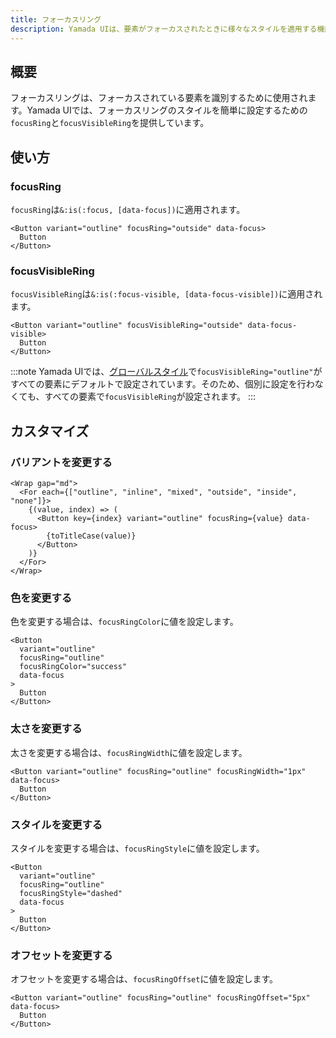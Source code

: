 ```yaml
---
title: フォーカスリング
description: Yamada UIは、要素がフォーカスされたときに様々なスタイルを適用する機能を提供しています。
---
```


## 概要

フォーカスリングは、フォーカスされている要素を識別するために使用されます。Yamada UIでは、フォーカスリングのスタイルを簡単に設定するための`focusRing`と`focusVisibleRing`を提供しています。

## 使い方

### focusRing

`focusRing`は`&:is(:focus, [data-focus])`に適用されます。

```tsx preview
<Button variant="outline" focusRing="outside" data-focus>
  Button
</Button>
```

### focusVisibleRing

`focusVisibleRing`は`&:is(:focus-visible, [data-focus-visible])`に適用されます。

```tsx preview
<Button variant="outline" focusVisibleRing="outside" data-focus-visible>
  Button
</Button>
```

:::note
Yamada UIでは、[グローバルスタイル](/docs/styling/global-styles)で`focusVisibleRing="outline"`がすべての要素にデフォルトで設定されています。そのため、個別に設定を行わなくても、すべての要素で`focusVisibleRing`が設定されます。
:::

## カスタマイズ

### バリアントを変更する

```tsx preview
<Wrap gap="md">
  <For each={["outline", "inline", "mixed", "outside", "inside", "none"]}>
    {(value, index) => (
      <Button key={index} variant="outline" focusRing={value} data-focus>
        {toTitleCase(value)}
      </Button>
    )}
  </For>
</Wrap>
```

### 色を変更する

色を変更する場合は、`focusRingColor`に値を設定します。

```tsx preview
<Button
  variant="outline"
  focusRing="outline"
  focusRingColor="success"
  data-focus
>
  Button
</Button>
```

### 太さを変更する

太さを変更する場合は、`focusRingWidth`に値を設定します。

```tsx preview
<Button variant="outline" focusRing="outline" focusRingWidth="1px" data-focus>
  Button
</Button>
```

### スタイルを変更する

スタイルを変更する場合は、`focusRingStyle`に値を設定します。

```tsx preview
<Button
  variant="outline"
  focusRing="outline"
  focusRingStyle="dashed"
  data-focus
>
  Button
</Button>
```

### オフセットを変更する

オフセットを変更する場合は、`focusRingOffset`に値を設定します。

```tsx preview
<Button variant="outline" focusRing="outline" focusRingOffset="5px" data-focus>
  Button
</Button>
```
